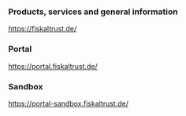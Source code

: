 ### Products, services and general information
https://fiskaltrust.de/

### Portal
https://portal.fiskaltrust.de/

### Sandbox
https://portal-sandbox.fiskaltrust.de/